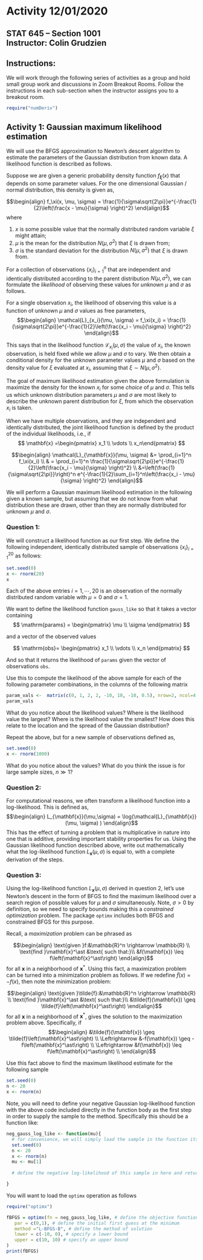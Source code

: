 # Activity 12/01/2020

## STAT 645 -- Section 1001 <br> Instructor: Colin Grudzien<br>

## Instructions:
We will work through the following series of activities as a group and hold small group work and discussions in Zoom Breakout Rooms.  Follow the instructions in each sub-section when the instructor assigns you to a breakout room.



```r
require("numDeriv")
```

## Activity 1: Gaussian maximum likelihood estimation

We will use the BFGS approximation to Newton's descent algorithm to estimate the parameters of the Gaussian distribution from known data.  A likelihood function is described as follows.

Suppose we are given a generic probability density function $f_\boldsymbol{\xi}(x)$ that depends on some parameter values.  For the one dimensional Gaussian / normal distribution, this density is given as,

$$\begin{align}
f_\xi(x, \mu, \sigma) = \frac{1}{\sigma\sqrt{2\pi}}e^{-\frac{1}{2}\left(\frac{x - \mu}{\sigma} \right)^2}
\end{align}$$
where 

  1. $x$ is some possible value that the normally distributed random variable $\xi$ might attain;
  2. $\mu$ is the mean for the distribution $N(\mu, \sigma^2)$ that $\xi$ is drawn from;
  3. $\sigma$ is the standard deviation for the distribution $N(\mu, \sigma^2)$ that $\xi$ is drawn from.
  
For a collection of observations $\{x_i\}_{i=1}^n$ that are independent and identically distributed according to the parent distribution $N(\mu, \sigma^2)$, we can formulate the *likelihood* of observing these values for *unknown* $\mu$ and $\sigma$ as follows.

For a single observation $x_i$, the likelihood of observing this value is a function of unknown $\mu$ and $\sigma$ values as free parameters,
$$\begin{align}
\mathcal{L}_{x_i}(\mu, \sigma) = f_\xi(x_i) = \frac{1}{\sigma\sqrt{2\pi}}e^{-\frac{1}{2}\left(\frac{x_i - \mu}{\sigma} \right)^2}
\end{align}$$

This says that in the likelihood function $\mathcal{L}_{x_i}(\mu,\sigma)$ the value of $x_i$, the known observation, is held fixed while we allow $\mu$ and $\sigma$ to vary.  We then obtain a conditional density for the unknown parameter values $\mu$ and $\sigma$ based on the density value for $\xi$ evaluated at $x_i$, assuming that $\xi \sim N(\mu, \sigma^2)$.  

The goal of maximum likelihood estimation given the above formulation is maximize the density for the known $x_i$ for some *choice* of $\mu$ and $\sigma$.  This tells us which unknown distribution parameters $\mu$ and $\sigma$ are most likely to describe the unknown parent distribution for $\xi$, from which the observation $x_i$ is taken.

When we have multiple observations, and they are independent and identically distributed, the joint likelihood function is defined by the product of the individual likelihoods, i.e., if 
$$
\mathbf{x} =\begin{pmatrix} x_1 \\ \vdots \\ x_n\end{pmatrix} 
$$

$$\begin{align}
\mathcal{L}_{\mathbf{x}}(\mu, \sigma) &= \prod_{i=1}^n f_\xi(x_i) \\
& = \prod_{i=1}^n \frac{1}{\sigma\sqrt{2\pi}}e^{-\frac{1}{2}\left(\frac{x_i - \mu}{\sigma} \right)^2} \\
&=\left(\frac{1}{\sigma\sqrt{2\pi}}\right)^n e^{-\frac{1}{2}\sum_{i=1}^n\left(\frac{x_i - \mu}{\sigma} \right)^2} 
\end{align}$$


We will perform a Gaussian maximum likelihood estimation in the following given a known sample, but assuming that we do not know from what distribution these are drawn, other than they are normally distributed for unknown $\mu$ and $\sigma$.

### Question 1:


We will construct a likelihood function as our first step.  We define the following independent, identically distributed sample of observations $\{x_i\}_{i=1}^{20}$ as follows:

```r
set.seed(0)
x <- rnorm(20)
x
```

Each of the above entries $i=1,\cdots,20$ is an observation of the normally distributed random variable with $\mu=0$ and $\sigma=1$.

We want to define the likelihood function `gauss_like`  so that it takes a vector containing
$$
\mathrm{params} = 
\begin{pmatrix} 
\mu \\ \sigma
\end{pmatrix}
$$

and a vector of the observed values

$$
\mathrm{obs}= 
\begin{pmatrix}
x_1 \\ \vdots \\ x_n
\end{pmatrix}
$$

And so that it returns the likelihood of `params` given the vector of observations `obs`.

Use this to compute the likelihood of the above sample for each of the following parameter combinations, in the columns of the following matrix
```r
param_vals <-  matrix(c(0, 1, 2, 2, -10, 10, -10, 0.5), nrow=2, ncol=4, byrow=FALSE)
param_vals
```

What do you notice about the likelihood values?  Where is the likelihood value the largest?  Where is the likelihood value the smallest?  How does this relate to the location and the spread of the Gaussian distribution?

Repeat the above, but for a new sample of observations defined as,

```r
set.seed(0)
x <- rnorm(1000)
```

What do you notice about the values?  What do you think the issue is for large sample sizes, $n \gg 1$?


### Question 2:

For computational reasons, we often transform a likelihood function into a log-likelihood.  This is defined as,
$$\begin{align}
L_{\mathbf{x}}(\mu,\sigma) = \log(\mathcal{L}_{\mathbf{x}}(\mu, \sigma) )
\end{align}$$
This has the effect of turning a problem that is multiplicative in nature into one that is additive, providing important stability properties for us.  Using the Gaussian likelihood function described above, write out mathematically what the log-likelihood function $L_\mathbf{x}(\mu,\sigma)$ is equal to, with a complete derivation of the steps.



### Question 3:
Using the log-likelihood function $L_{\mathbf{x}}(\mu,\sigma)$ derived in question 2, let's use Newton's descent in the form of BFGS to find the maximum likelihood over a search region of possible values for $\mu$ and $\sigma$ simultaneously.  Note, $\sigma >0$ by definition, so we need to specify bounds making this a *constrained optimization* problem.  The package `optimx` includes both BFGS and constrained BFGS for this purpose.

Recall, a *maximization* problem can be phrased as

$$\begin{align}
\text{given }f:&\mathbb{R}^n \rightarrow \mathbb{R}  \\
\text{find }\mathbf{x}^\ast &\text{ such that:}\\ 
 &f(\mathbf{x}) \leq f\left(\mathbf{x}^\ast\right)
\end{align}$$
for all $\mathbf{x}$ in a neighborhood of $\mathbf{x}^\ast$.  Using this fact, a maximization problem can be turned into a minimization problem as follows.  If we redefine $\tilde{f}(x) = - f(x)$, then note the minimization problem:

$$\begin{align}
\text{given }\tilde{f}:&\mathbb{R}^n \rightarrow \mathbb{R}  \\
\text{find }\mathbf{x}^\ast &\text{ such that:}\\ 
 &\tilde{f}(\mathbf{x}) \geq \tilde{f}\left(\mathbf{x}^\ast\right)
\end{align}$$
for all $\mathbf{x}$ in a neighborhood of $\mathbf{x}^\ast$, gives the solution to the maximization problem above.  Specifically, if
$$\begin{align}
 &\tilde{f}(\mathbf{x}) \geq \tilde{f}\left(\mathbf{x}^\ast\right)  \\
\Leftrightarrow &-f(\mathbf{x}) \geq -f\left(\mathbf{x}^\ast\right)  \\
\Leftrightarrow &f(\mathbf{x}) \leq f\left(\mathbf{x}^\ast\right)  \\
\end{align}$$

Use this fact above to find the maximum likelihood estimate for the following sample
```r
set.seed(0)
n <- 20
x <- rnorm(n)
```
Note, you will need to define your negative Gaussian log-likelihood function with the above code included directly in the function body as the first step in order to supply the sample to the method.  Specifically this should be a function like:
```r
neg_gauss_log_like <- function(mu){
  # for convenience, we will simply load the sample in the function itself
  set.seed(0)
  n <- 20
  x <- rnorm(n)
  mu <- mu[1]
  
  # define the negative log-likelihood of this sample in here and return the output below

}
```


You will want to load the `optimx` operation as follows
```r
require("optimx")

fBFGS = optimx(fn = neg_gauss_log_like, # define the objective function
   par = c(0,1), # define the initial first guess at the minimum
   method ="L-BFGS-B", # define the method of solution
   lower = c(-10, 0), # specify a lower bound
   upper = c(10, 10) # specify an upper bound
)
print(fBFGS)
```








